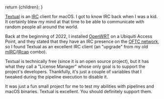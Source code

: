 

  return <BaseProject title={title} description={description} imgSrc={imgSrc} imgAlt={imgAlt} pubDate={pubDate}>{children}</BaseProject>;
}

<a href="https://www.codeux.com/textual" target="_blank">Textual</a> is an <a href="https://en.wikipedia.org/wiki/Internet_Relay_Chat" target="_blank">IRC</a> client for macOS. I got to know IRC back when I was a kid. It certainly blew my mind at that time to be able to communicate with random people all around the world.

Back at the beginning of 2022, I installed <a href="https://openwrt.org" target="_blank">OpenWRT</a> on a Ubiquiti Access Point, and they stated that they have an IRC presence on the <a href="https://www.oftc.net" target="_blank">OFTC network</a>, so I found Textual as an excellent IRC client (an "upgrade" from my old <a href="https://www.mirc.com" target="_blank">mIRC</a>/<a href="https://www.ircap.com" target="_blank">IRcap</a> combo).

Textual is technically free (since it is an open source project), but it has what they call a "License Manager" whose only goal is to support the project's developers. Thankfully, it's just a couple of variables that I tweaked during the pipeline execution to disable it.

It was just a fun small project for me to test my abilities with pipelines and macOS binaries. Textual is excellent. You should definitely support them.
